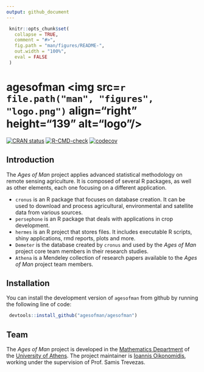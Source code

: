 ```yaml
---
output: github_document
---
```


<!-- README.md is generated from README.Rmd. Please edit that file -->

```r
 knitr::opts_chunk$set(
   collapse = TRUE,
   comment = "#>",
   fig.path = "man/figures/README-",
   out.width = "100%",
   eval = FALSE
 )
```

# agesofman <img src=`r file.path("man", "figures", "logo.png")` align="right" height="139" alt="logo"/>

<!-- badges: start -->
[![CRAN status](https://www.r-pkg.org/badges/version/agesofman)](https://CRAN.R-project.org/package=agesofman)
[![R-CMD-check](https://github.com/agesofman/agesofman/actions/workflows/R-CMD-check.yaml/badge.svg)](https://github.com/agesofman/agesofman/actions/workflows/R-CMD-check.yaml)
[![codecov](https://codecov.io/gh/agesofman/agesofman/branch/main/graph/badge.svg)](https://codecov.io/gh/agesofman/agesofman)
<!-- badges: end -->

## Introduction

The *Ages of Man* project applies advanced statistical methodology on remote sensing agriculture. It is composed of several R packages, as well as other elements, each one focusing on a different application.

  -   `cronus` is an R package that focuses on database creation. It can be used to download and process agricultural, environmental and satellite data from various sources.
  -   `persephone` is an R package that deals with applications in crop development.
  -   `hermes` is an R project that stores files. It includes executable R scripts, shiny applications, rmd reports, plots and more.
  -   `Demeter` is the database created by `cronus` and used by the *Ages of Man* project core team members in their research studies.
  -   `Athena` is a Mendeley collection of research papers available to the *Ages of Man* project team members.

## Installation

You can install the development version of `agesofman` from github by running the following line of code: 

```r
 devtools::install_github("agesofman/agesofman")
```

## Team

The *Ages of Man* project is developed in the 
[Mathematics Department](https://en.math.uoa.gr/ "Mathematics Department Homepage") of the [University of Athens](https://en.uoa.gr/ "University of Athens Homepage"). The project maintainer is [Ioannis Oikonomidis](http://users.uoa.gr/~goikon/ "Ioannis Oikonomidis Homepage"), working under the supervision of Prof. Samis Trevezas.
